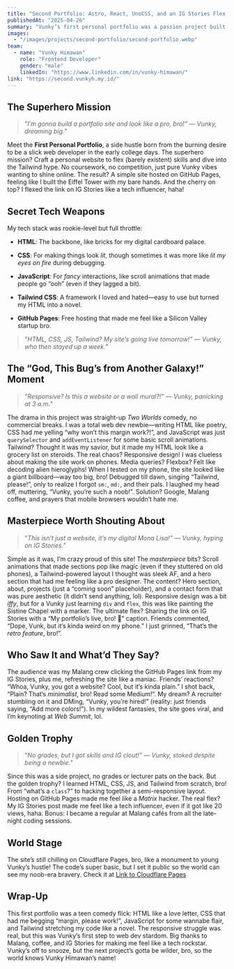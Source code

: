 ```yaml
---
title: "Second Portfolio: Astro, React, UnoCSS, and an IG Stories Flex That Screams Minimalist!"
publishedAt: "2025-04-26"
summary: "Vunky’s first personal portfolio was a passion project built with HTML, CSS, JS, and Tailwind, proudly hosted on GitHub Pages. The responsive design struggle was real, but this site marked the dawn of a web dev journey. Flexed hard on IG Stories, it’s a monument to Malang coffee-fueled ambition!"
images:
  - "/images/projects/second-portfolio/second-portfolio.webp"
team:
  - name: "Vunky Himawan"
    role: "Frontend Developer"
    gender: "male"
    linkedIn: "https://www.linkedin.com/in/vunky-himawan/"
link: "https://second.vunkyh.my.id/"
---
```


## The Superhero Mission

> “_I’m gonna build a portfolio site and look like a pro, bro!” — Vunky, dreaming big._"

Meet the **First Personal Portfolio**, a side hustle born from the burning desire to be a slick web developer in the early college days. The superhero mission? Craft a personal website to flex (barely existent) skills and dive into the Tailwind hype. No coursework, no competition, just pure Vunky vibes wanting to shine online. The result? A simple site hosted on GitHub Pages, feeling like I built the Eiffel Tower with my bare hands. And the cherry on top? I flexed the link on IG Stories like a tech influencer, haha!

## Secret Tech Weapons

My tech stack was rookie-level but full throttle:

- **HTML**: The backbone, like bricks for my digital cardboard palace.

- **CSS**: For making things look _lit_, though sometimes it was more like _lit my eyes on fire_ during debugging.

- **JavaScript**: For _fancy_ interactions, like scroll animations that made people go “ooh” (even if they lagged a bit).

- **Tailwind CSS**: A framework I loved and hated—easy to use but turned my HTML into a novel.

- **GitHub Pages**: Free hosting that made me feel like a Silicon Valley startup bro.

> "_HTML, CSS, JS, Tailwind? My site’s going live tomorrow!” — Vunky, who then stayed up a week._"

## The “God, This Bug’s from Another Galaxy!” Moment

> "_Responsive? Is this a website or a wall mural?!” — Vunky, panicking at 3 a.m._"

The drama in this project was straight-up _Two Worlds_ comedy, no commercial breaks. I was a total web dev newbie—writing HTML like poetry, CSS had me yelling “why won’t this margin work?!”, and JavaScript was just `querySelector` and `addEventListener` for some basic scroll animations. Tailwind? Thought it was my savior, but it made my HTML look like a grocery list on steroids. The real chaos? Responsive design! I was clueless about making the site work on phones. Media queries? Flexbox? Felt like decoding alien hieroglyphs! When I tested on my phone, the site looked like a giant billboard—way too big, bro! Debugged till dawn, singing “Tailwind, please!”, only to realize I forgot `sm:`, `md:`, and their pals. I laughed my head off, muttering, “Vunky, you’re such a noob!”. Solution? Google, Malang coffee, and prayers that mobile browsers wouldn’t hate me.

## Masterpiece Worth Shouting About

> "_This isn’t just a website, it’s my digital Mona Lisa!” — Vunky, hyping on IG Stories._"

Simple as it was, I’m crazy proud of this site! The _masterpiece_ bits? Scroll animations that made sections pop like magic (even if they stuttered on old phones), a Tailwind-powered layout I thought was sleek AF, and a hero section that had me feeling like a pro designer. The content? Hero section, about, projects (just a “coming soon” placeholder), and a contact form that was pure aesthetic (it didn’t send anything, lol). Responsive design was a bit _iffy_, but for a Vunky just learning `div` and `flex`, this was like painting the Sistine Chapel with a marker. The ultimate flex? Sharing the link on IG Stories with a “My portfolio’s live, bro! 🚀” caption. Friends commented, “Dope, Vunk, but it’s kinda weird on my phone.” I just grinned, “That’s the _retro feature_, bro!”.

## Who Saw It and What’d They Say?

The audience was my Malang crew clicking the GitHub Pages link from my IG Stories, plus me, refreshing the site like a maniac. Friends’ reactions? “Whoa, Vunky, you got a website? Cool, but it’s kinda plain.” I shot back, “Plain? That’s _minimalist_, bro! Read some Medium!”. My dream? A recruiter stumbling on it and DMing, “Vunky, you’re hired!” (reality: just friends saying, “Add more colors!”). In my wildest fantasies, the site goes viral, and I’m keynoting at _Web Summit_, lol.

## Golden Trophy

> "_No grades, but I got skills and IG clout!” — Vunky, stoked despite being a newbie._"

Since this was a side project, no grades or lecturer pats on the back. But the golden trophy? I learned HTML, CSS, JS, and Tailwind from scratch, bro! From “what’s a `class`?” to hacking together a semi-responsive layout. Hosting on GitHub Pages made me feel like a _Matrix_ hacker. The real flex? My IG Stories post made me feel like a tech influencer, even if it got like 20 views, haha. Bonus: I became a regular at Malang cafés from all the late-night coding sessions.

## World Stage

The site’s still chilling on Cloudflare Pages, bro, like a monument to young Vunky’s hustle! The code’s super basic, but I set it public so the world can see my noob-era bravery. Check it at [Link to Cloudflare Pages](https://second.vunkyh.my.id/)

## Wrap-Up

This first portfolio was a teen comedy flick: HTML like a love letter, CSS that had me begging “margin, please work!”, JavaScript for some wannabe flair, and Tailwind stretching my code like a novel. The responsive struggle was real, but this was Vunky’s first step to web dev stardom. Big thanks to Malang, coffee, and IG Stories for making me feel like a tech rockstar. Vunky’s off to snooze, but the next project’s gotta be wilder, bro, so the world knows Vunky Himawan’s name!
